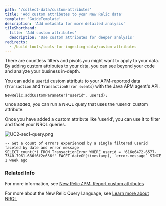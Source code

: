```yaml
---
path: '/collect-data/custom-attributes'
title: 'Add custom attributes to your New Relic data'
template: 'GuideTemplate'
description: 'Add metadata for more detailed analysis'
tileShorthand:
  title: 'Add custom attributes'
  description: 'Use custom attributes for deeper analysis'
redirects:
  - /build-tools/tools-for-ingesting-data/custom-attributes
---
```


<Intro>

There are countless filters and pivots you might want to apply to your data. By adding custom attributes to your data, you can see beyond your code and analyze your business in-depth.
</Intro>

<Steps>

<Step>

You can add a `userid` custom attribute to your APM-reported data (`Transaction` and `TransactionError events`) with the Java APM agent's API.

```
NewRelic.addCustomParameter("userid", userId);
```

</Step>



<Step>

Once added, you can run a NRQL query that uses the 'userid' custom attribute. 

Once you have added a custom attribute like 'userid', you can use it to filter and facet your NRQL queries.

![UC2-sec1-query.png](https://developer.newrelic.com/content/dam/component-assets/developer/d09-screencap/UC2-sec1-query.png)

```
-- Get a count of errors experienced by a single filtered userid faceted by date and error message
SELECT count(*) FROM TransactionError WHERE userid = '616e6472-6577-7340-7961-686f6f2e636f' FACET dateOf(timestamp), `error.message` SINCE 1 week ago
```



</Step>

</Steps>



### Related Info

For more information, see [New Relic APM: Report custom attributes](https://docs.newrelic.com/docs/insights/insights-data-sources/custom-data/add-custom-attributes-new-relic-apm-data)

For more about the New Relic Query Language, see [Learn more about NRQL](https://developer.newrelic.com/technology/nrql)
